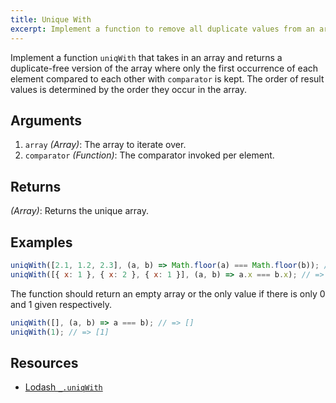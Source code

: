 ```yaml
---
title: Unique With
excerpt: Implement a function to remove all duplicate values from an array based on a specific comparison criteria
---
```


Implement a function `uniqWith` that takes in an array and returns a duplicate-free version of the array where only the first occurrence of each element compared to each other with `comparator` is kept. The order of result values is determined by the order they occur in the array.

## Arguments

1. `array` _(Array)_: The array to iterate over.
1. `comparator` _(Function)_: The comparator invoked per element.

## Returns

_(Array)_: Returns the unique array.

## Examples

```js
uniqWith([2.1, 1.2, 2.3], (a, b) => Math.floor(a) === Math.floor(b)); // => [2.1, 1.2]
uniqWith([{ x: 1 }, { x: 2 }, { x: 1 }], (a, b) => a.x === b.x); // => [{ x: 1 }, { x: 2 }]
```

The function should return an empty array or the only value if there is only 0 and 1 given respectively.

```js
uniqWith([], (a, b) => a === b); // => []
uniqWith(1); // => [1]
```

## Resources

- [Lodash `_.uniqWith`](https://lodash.com/docs/#uniqWith)

